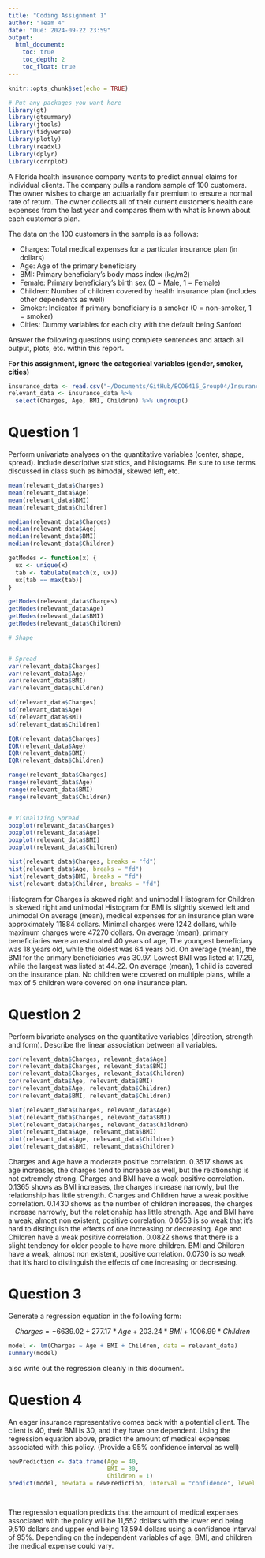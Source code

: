 ```yaml
---
title: "Coding Assignment 1"
author: "Team 4"
date: "Due: 2024-09-22 23:59"
output: 
  html_document:
    toc: true
    toc_depth: 2
    toc_float: true
---
```


```r
knitr::opts_chunk$set(echo = TRUE)
```

```r
# Put any packages you want here
library(gt)
library(gtsummary)
library(jtools)
library(tidyverse)
library(plotly)
library(readxl)
library(dplyr)
library(corrplot)
```


A Florida health insurance company wants to predict annual claims for individual clients. The company pulls a random sample of 100 customers. The owner wishes to charge an actuarially fair premium to ensure a normal rate of return. The owner collects all of their current customer’s health care expenses from the last year and compares them with what is known about each customer’s plan. 

The data on the 100 customers in the sample is as follows:

-	Charges: Total medical expenses for a particular insurance plan (in dollars)
-	Age: Age of the primary beneficiary
-	BMI: Primary beneficiary’s body mass index (kg/m2)
-	Female: Primary beneficiary’s birth sex (0 = Male, 1 = Female)
-	Children: Number of children covered by health insurance plan (includes other dependents as well)
-	Smoker: Indicator if primary beneficiary is a smoker (0 = non-smoker, 1 = smoker)
-	Cities: Dummy variables for each city with the default being Sanford

Answer the following questions using complete sentences and attach all output, plots, etc. within this report.


**For this assignment, ignore the categorical variables (gender, smoker, cities)**

```r
insurance_data <- read.csv("~/Documents/GitHub/ECO6416_Group04/Insurance_Data_Group4.csv")
relevant_data <- insurance_data %>%
  select(Charges, Age, BMI, Children) %>% ungroup()


```



# Question 1

Perform univariate analyses on the quantitative variables (center, shape, spread). Include descriptive statistics, and histograms. Be sure to use terms discussed in class such as bimodal, skewed left, etc.

```r
mean(relevant_data$Charges)
mean(relevant_data$Age)
mean(relevant_data$BMI)
mean(relevant_data$Children)

median(relevant_data$Charges)
median(relevant_data$Age)
median(relevant_data$BMI)
median(relevant_data$Children)

getModes <- function(x) {
  ux <- unique(x)
  tab <- tabulate(match(x, ux))
  ux[tab == max(tab)]
}

getModes(relevant_data$Charges)
getModes(relevant_data$Age)
getModes(relevant_data$BMI)
getModes(relevant_data$Children)

# Shape


# Spread
var(relevant_data$Charges)
var(relevant_data$Age)
var(relevant_data$BMI)
var(relevant_data$Children)

sd(relevant_data$Charges)
sd(relevant_data$Age)
sd(relevant_data$BMI)
sd(relevant_data$Children)

IQR(relevant_data$Charges)
IQR(relevant_data$Age)
IQR(relevant_data$BMI)
IQR(relevant_data$Children)

range(relevant_data$Charges)
range(relevant_data$Age)
range(relevant_data$BMI)
range(relevant_data$Children)


# Visualizing Spread
boxplot(relevant_data$Charges)
boxplot(relevant_data$Age)
boxplot(relevant_data$BMI)
boxplot(relevant_data$Children)

hist(relevant_data$Charges, breaks = "fd")
hist(relevant_data$Age, breaks = "fd")
hist(relevant_data$BMI, breaks = "fd")
hist(relevant_data$Children, breaks = "fd")

```

Histogram for Charges is skewed right and unimodal
Histogram for Children is skewed right and unimodal
Histogram for BMI is slightly skewed left and unimodal
On average (mean), medical expenses for an insurance plan were approximately 11884 dollars. Minimal charges were 1242 dollars, while maximum charges were 47270 dollars.
On average (mean), primary beneficiaries were an estimated 40 years of age, The youngest beneficiary was 18 years old, while the oldest was 64 years old. 
On average (mean), the BMI for the primary beneficiaries was 30.97. Lowest BMI was listed at 17.29, while the largest was listed at 44.22. 
On average (mean), 1 child is covered on the insurance plan. No children were covered on multiple plans, while a max of 5 children were covered on one insurance plan. 


# Question 2

Perform bivariate analyses on the quantitative variables (direction, strength and form). Describe the linear association between all variables. 

```r
cor(relevant_data$Charges, relevant_data$Age)
cor(relevant_data$Charges, relevant_data$BMI)
cor(relevant_data$Charges, relevant_data$Children)
cor(relevant_data$Age, relevant_data$BMI)
cor(relevant_data$Age, relevant_data$Children)
cor(relevant_data$BMI, relevant_data$Children)

plot(relevant_data$Charges, relevant_data$Age)
plot(relevant_data$Charges, relevant_data$BMI)
plot(relevant_data$Charges, relevant_data$Children)
plot(relevant_data$Age, relevant_data$BMI)
plot(relevant_data$Age, relevant_data$Children)
plot(relevant_data$BMI, relevant_data$Children)
```

Charges and Age have a moderate positive correlation. 0.3517 shows as age increases, the charges tend to increase as well, but the relationship is not extremely strong.
Charges and BMI have a weak positive correlation. 0.1365 shows as BMI increases, the charges increase narrowly, but the relationship has little strength.
Charges and Children have a weak positive correlation. 0.1430 shows as the number of children increases, the charges increase narrowly, but the relationship has little strength.
Age and BMI have a weak, almost non existent, positive correlation. 0.0553 is so weak that it’s hard to distinguish the effects of one increasing or decreasing.
Age and Children have a weak positive correlation. 0.0822 shows that there is a slight tendency for older people to have more children.
BMI and Children have a weak, almost non existent, positive correlation. 0.0730 is so weak that it’s hard to distinguish the effects of one increasing or decreasing.


# Question 3

Generate a regression equation in the following form:

$$Charges = -6639.02+277.17*Age+203.24*BMI+1006.99*Children$$

```r
model <- lm(Charges ~ Age + BMI + Children, data = relevant_data)
summary(model)
```

also write out the regression cleanly in this document.


# Question 4

An eager insurance representative comes back with a potential client. The client is 40, their BMI is 30, and they have one dependent. Using the regression equation above, predict the amount of medical expenses associated with this policy. (Provide a 95% confidence interval as well)


```r
newPrediction <- data.frame(Age = 40,
                            BMI = 30,
                            Children = 1)
predict(model, newdata = newPrediction, interval = "confidence", level = 0.95)




```

The regression equation predicts that the amount of medical expenses associated with the policy will be 11,552 dollars with the lower end being 9,510 dollars and upper end being 13,594 dollars using a confidence interval of 95%. Depending on the independent variables of age, BMI, and children the medical expense could vary. 
